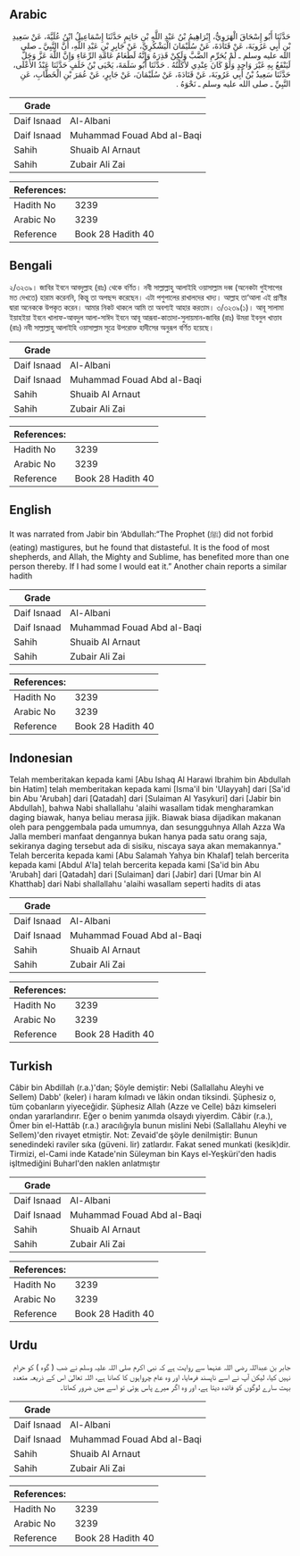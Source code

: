 ## Arabic


<div dir="rtl" lang="ar" style={{fontSize:'larger',backgroundColor:'#f8f9fa',padding:20}}>
حَدَّثَنَا أَبُو إِسْحَاقَ الْهَرَوِيُّ، إِبْرَاهِيمُ بْنُ عَبْدِ اللَّهِ بْنِ حَاتِمٍ حَدَّثَنَا إِسْمَاعِيلُ ابْنُ عُلَيَّةَ، عَنْ سَعِيدِ بْنِ أَبِي عَرُوبَةَ، عَنْ قَتَادَةَ، عَنْ سُلَيْمَانَ الْيَشْكُرِيِّ، عَنْ جَابِرِ بْنِ عَبْدِ اللَّهِ، أَنَّ النَّبِيَّ ـ صلى الله عليه وسلم ـ لَمْ يُحَرِّمِ الضَّبَّ وَلَكِنْ قَذِرَهُ وَإِنَّهُ لَطَعَامُ عَامَّةِ الرِّعَاءِ وَإِنَّ اللَّهَ عَزَّ وَجَلَّ لَيَنْفَعُ بِهِ غَيْرَ وَاحِدٍ وَلَوْ كَانَ عِنْدِي لأَكَلْتُهُ ‏.‏ حَدَّثَنَا أَبُو سَلَمَةَ، يَحْيَى بْنُ خَلَفٍ حَدَّثَنَا عَبْدُ الأَعْلَى، حَدَّثَنَا سَعِيدُ بْنُ أَبِي عَرُوبَةَ، عَنْ قَتَادَةَ، عَنْ سُلَيْمَانَ، عَنْ جَابِرٍ، عَنْ عُمَرَ بْنِ الْخَطَّابِ، عَنِ النَّبِيِّ ـ صلى الله عليه وسلم ـ نَحْوَهُ ‏.‏
</div>
<div style={{backgroundColor:'#f8f9fa',padding:20, marginBottom: 10}}><table> <thead> <tr> <th>Grade</th> <th></th> </tr> </thead> <tbody> <tr><td>Daif Isnaad</td><td>Al-Albani</td></tr><tr><td>Daif Isnaad</td><td>Muhammad Fouad Abd al-Baqi</td></tr><tr><td>Sahih</td><td>Shuaib Al Arnaut</td></tr><tr><td>Sahih</td><td>Zubair Ali Zai</td></tr></tbody></table><table> <thead> <tr> <th>References:</th> <th></th> </tr> </thead> <tbody><tr><td>Hadith No</td><td>3239</td></tr><tr><td>Arabic No</td><td>3239</td></tr><tr><td>Reference</td><td>Book 28 Hadith 40</td></tr></tbody></table></div>

## Bengali


<div dir="ltr" lang="bn" style={{fontSize:'larger',backgroundColor:'#f8f9fa',padding:20}}>
২/৩২৩৯। জাবির ইবনে আবদুল্লাহ (রাঃ) থেকে বর্ণিত। নবী সাল্লাল্লাহু আলাইহি ওয়াসাল্লাম দব্ব (অনেকটা গুইসাপের মত দেখতে) হারাম করেননি, কিন্তু তা অপছন্দ করেছেন। এটা পশুপালের রাখালদের খাদ্য। আল্লাহ তা‘আলা এই প্রাণীর দ্বারা অনেককে উপকৃত করেন। আমার নিকট থাকলে আমি তা অবশ্যই আহার করতাম। ৩/৩২৩৯(১)। আবূ সালামা ইয়াহইয়া ইবনে খালাফ-আবদুল আলা-সাঈদ ইবনে আবূ আরূবা-কাতাদা-সুলায়মান-জাবির (রাঃ) উমরা ইবনুল খাত্তাব (রাঃ) নবী সাল্লাল্লাহু আলাইহি ওয়াসাল্লাম সূত্রে উপরোক্ত হাদীসের অনুরূপ বর্ণিত হয়েছে।
</div>
<div style={{backgroundColor:'#f8f9fa',padding:20, marginBottom: 10}}><table> <thead> <tr> <th>Grade</th> <th></th> </tr> </thead> <tbody> <tr><td>Daif Isnaad</td><td>Al-Albani</td></tr><tr><td>Daif Isnaad</td><td>Muhammad Fouad Abd al-Baqi</td></tr><tr><td>Sahih</td><td>Shuaib Al Arnaut</td></tr><tr><td>Sahih</td><td>Zubair Ali Zai</td></tr></tbody></table><table> <thead> <tr> <th>References:</th> <th></th> </tr> </thead> <tbody><tr><td>Hadith No</td><td>3239</td></tr><tr><td>Arabic No</td><td>3239</td></tr><tr><td>Reference</td><td>Book 28 Hadith 40</td></tr></tbody></table></div>

## English


<div dir="ltr" lang="en" style={{fontSize:'larger',backgroundColor:'#f8f9fa',padding:20}}>
It was narrated from Jabir bin ‘Abdullah:“The Prophet (ﷺ) did not forbid (eating) mastigures, but he found that distasteful. It is the food of most shepherds, and Allah, the Mighty and Sublime, has benefited more than one person thereby. If I had some I would eat it.” Another chain reports a similar hadith
</div>
<div style={{backgroundColor:'#f8f9fa',padding:20, marginBottom: 10}}><table> <thead> <tr> <th>Grade</th> <th></th> </tr> </thead> <tbody> <tr><td>Daif Isnaad</td><td>Al-Albani</td></tr><tr><td>Daif Isnaad</td><td>Muhammad Fouad Abd al-Baqi</td></tr><tr><td>Sahih</td><td>Shuaib Al Arnaut</td></tr><tr><td>Sahih</td><td>Zubair Ali Zai</td></tr></tbody></table><table> <thead> <tr> <th>References:</th> <th></th> </tr> </thead> <tbody><tr><td>Hadith No</td><td>3239</td></tr><tr><td>Arabic No</td><td>3239</td></tr><tr><td>Reference</td><td>Book 28 Hadith 40</td></tr></tbody></table></div>

## Indonesian


<div dir="ltr" lang="id" style={{fontSize:'larger',backgroundColor:'#f8f9fa',padding:20}}>
Telah memberitakan kepada kami [Abu Ishaq Al Harawi Ibrahim bin Abdullah bin Hatim] telah memberitakan kepada kami [Isma'il bin 'Ulayyah] dari [Sa'id bin Abu 'Arubah] dari [Qatadah] dari [Sulaiman Al Yasykuri] dari [Jabir bin Abdullah], bahwa Nabi shallallahu 'alaihi wasallam tidak mengharamkan daging biawak, hanya beliau merasa jijik. Biawak biasa dijadikan makanan oleh para penggembala pada umumnya, dan sesungguhnya Allah Azza Wa Jalla memberi manfaat dengannya bukan hanya pada satu orang saja, sekiranya daging tersebut ada di sisiku, niscaya saya akan memakannya." Telah bercerita kepada kami [Abu Salamah Yahya bin Khalaf] telah bercerita kepada kami [Abdul A'la] telah bercerita kepada kami [Sa'id bin Abu 'Arubah] dari [Qatadah] dari [Sulaiman] dari [Jabir] dari [Umar bin Al Khatthab] dari Nabi shallallahu 'alaihi wasallam seperti hadits di atas
</div>
<div style={{backgroundColor:'#f8f9fa',padding:20, marginBottom: 10}}><table> <thead> <tr> <th>Grade</th> <th></th> </tr> </thead> <tbody> <tr><td>Daif Isnaad</td><td>Al-Albani</td></tr><tr><td>Daif Isnaad</td><td>Muhammad Fouad Abd al-Baqi</td></tr><tr><td>Sahih</td><td>Shuaib Al Arnaut</td></tr><tr><td>Sahih</td><td>Zubair Ali Zai</td></tr></tbody></table><table> <thead> <tr> <th>References:</th> <th></th> </tr> </thead> <tbody><tr><td>Hadith No</td><td>3239</td></tr><tr><td>Arabic No</td><td>3239</td></tr><tr><td>Reference</td><td>Book 28 Hadith 40</td></tr></tbody></table></div>

## Turkish


<div dir="ltr" lang="tr" style={{fontSize:'larger',backgroundColor:'#f8f9fa',padding:20}}>
Câbir bin Abdillah (r.a.)'dan; Şöyle demiştir: Nebi (Sallallahu Aleyhi ve Sellem) Dabb' (keler) i haram kılmadı ve lâkin ondan tiksindi. Şüphesiz o, tüm çobanların yiyeceğidir. Şüphesiz Allah (Azze ve Celle) bâzı kimseleri ondan yararlandırır. Eğer o benim yanımda olsaydı yiyerdim. Câbir (r.a.), Ömer bin el-Hattâb (r.a.) aracılığıyla bunun mislini Nebi (Sallallahu Aleyhi ve Sellem)'den rivayet etmiştir. Not: Zevaid'de şöyle denilmiştir: Bunun senedindeki raviler sıka (güveni. lir) zatlardır. Fakat sened munkati (kesik)dir. Tirmizi, el-Cami inde Katade'nin Süleyman bin Kays el-Yeşküri'den hadis işltmediğini Buharl'den naklen anlatmıştır
</div>
<div style={{backgroundColor:'#f8f9fa',padding:20, marginBottom: 10}}><table> <thead> <tr> <th>Grade</th> <th></th> </tr> </thead> <tbody> <tr><td>Daif Isnaad</td><td>Al-Albani</td></tr><tr><td>Daif Isnaad</td><td>Muhammad Fouad Abd al-Baqi</td></tr><tr><td>Sahih</td><td>Shuaib Al Arnaut</td></tr><tr><td>Sahih</td><td>Zubair Ali Zai</td></tr></tbody></table><table> <thead> <tr> <th>References:</th> <th></th> </tr> </thead> <tbody><tr><td>Hadith No</td><td>3239</td></tr><tr><td>Arabic No</td><td>3239</td></tr><tr><td>Reference</td><td>Book 28 Hadith 40</td></tr></tbody></table></div>

## Urdu


<div dir="rtl" lang="ur" style={{fontSize:'larger',backgroundColor:'#f8f9fa',padding:20}}>
جابر بن عبداللہ رضی اللہ عنہما سے روایت ہے کہ نبی اکرم صلی اللہ علیہ وسلم نے ضب ( گوہ ) کو حرام نہیں کیا، لیکن آپ نے اسے ناپسند فرمایا، اور وہ عام چرواہوں کا کھانا ہے، اللہ تعالیٰ اس کے ذریعہ متعدد بہت سارے لوگوں کو فائدہ دیتا ہے، اور وہ اگر میرے پاس ہوتی تو اسے میں ضرور کھاتا۔
</div>
<div style={{backgroundColor:'#f8f9fa',padding:20, marginBottom: 10}}><table> <thead> <tr> <th>Grade</th> <th></th> </tr> </thead> <tbody> <tr><td>Daif Isnaad</td><td>Al-Albani</td></tr><tr><td>Daif Isnaad</td><td>Muhammad Fouad Abd al-Baqi</td></tr><tr><td>Sahih</td><td>Shuaib Al Arnaut</td></tr><tr><td>Sahih</td><td>Zubair Ali Zai</td></tr></tbody></table><table> <thead> <tr> <th>References:</th> <th></th> </tr> </thead> <tbody><tr><td>Hadith No</td><td>3239</td></tr><tr><td>Arabic No</td><td>3239</td></tr><tr><td>Reference</td><td>Book 28 Hadith 40</td></tr></tbody></table></div>
